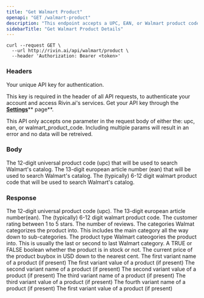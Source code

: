 ```yaml
---
title: "Get Walmart Product"
openapi: "GET /walmart-product"
description: "This endpoint accepts a UPC, EAN, or Walmart product code and returns the matching Walmart product listing with basic product data."
sidebarTitle: "Get Walmart Product Details"
---
```


<RequestExample>

```filename
curl --request GET \
  --url http://rivin.ai/api/walmart/product \
  --header 'Authorization: Bearer <token>'
```

</RequestExample>

### Headers

<ParamField path="x-api-key" type="string" required="false">
  Your unique API key for authentication.

  This key is required in the header of all API requests, to authenticate your account and access Rivin.ai's services. Get your API key through the [**Settings**](https://console.anthropic.com/settings/keys)\*\* page\*\*.
</ParamField>

<Warning>
  This API only accepts one parameter in the request body of either the: upc, ean, or walmart_product_code. Including multiple params will result in an error and no data will be retreived.
</Warning>

### Body

<ParamField path="upc" type="string" required="false">
  The 12-digit universal product code (upc) that will be used to search Walmart's catalog.
</ParamField>

<ParamField path="ean" type="string">
  The 13-digit european article number (ean) that will be used to search Walmart's catalog.
</ParamField>

<ParamField path="walmart_product_code" type="string">
  The (typically) 6-12 digit walmart product code that will be used to search Walmart's catalog.
</ParamField>

### Response

<ParamField path="upc" type="string">
  The 12-digit universal product code (upc).
</ParamField>

<ParamField path="ean" type="string">
  The 13-digit european article number(ean).
</ParamField>

<ParamField path="walmart_product_code" type="string">
  The (typically) 6-12 digit walmart product code.
</ParamField>

<ParamField path="customer_rating" type="string">
  The customer rating between 1 to 5 stars.
</ParamField>

<ParamField path="number_of_reviews" type="string">
  The number of reviews.
</ParamField>

<ParamField path="categories" type="string">
  The categories Walmat categorizes the product into. This includes the main category all the way down to sub-categories.
</ParamField>

<ParamField path="product_type" type="string">
  The product type Walmart cateogories the product into. This is usually the last or second to last Walmart category.
</ParamField>

<ParamField path="in_stock" type="boolean">
  A TRUE or FALSE boolean whether the product is in stock or not.
</ParamField>

<ParamField path="price" type="float">
  The current price of the product buybox in USD down to the nearest cent.
</ParamField>

<ParamField path="variant_name_one" type="string">
  The first variant name of a product (if present)
</ParamField>

<ParamField path="variant_value_one" type="string">
  The first variant value of a product (if present)
</ParamField>

<ParamField path="variant_name_two" type="string">
  The second variant name of a product (if present)
</ParamField>

<ParamField path="variant_value_two" type="string">
  The second variant value of a product (if present)
</ParamField>

<ParamField path="variant_name_three" type="string">
  The third variant name of a product (if present)
</ParamField>

<ParamField path="variant_value_three" type="string">
  The third variant value of a product (if present)
</ParamField>

<ParamField path="variant_name_four" type="string">
  The fourth variant name of a product (if present)
</ParamField>

<ParamField path="variant_value_four" type="string">
  The first variant value of a product (if present)
</ParamField>